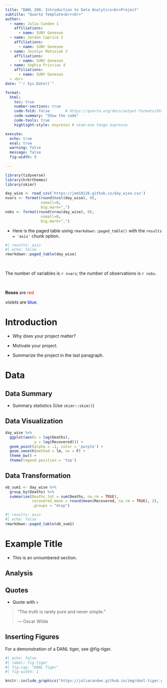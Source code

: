 ```yaml
---
title: "DANL 200: Introduction to Data Analytics<br>Project"
subtitle: "Quarto Template<br><br>" 
author: 
  - name: Julia Candee 1
    affiliations:
      - name: SUNY Geneseo
  - name: Jordan Caprice 2
    affiliations:
      - name: SUNY Geneseo
  - name: Jocelyn Matusiak 3
    affiliations:
      - name: SUNY Geneseo
  - name: Sophia Frisrias 4
    affiliations:
      - name: SUNY Geneseo
  - <br>
date: "`r Sys.Date()`"

format: 
  html:
    toc: true
    number-sections: true
    code-fold: false       # https://quarto.org/docs/output-formats/html-code.html
    code-summary: "Show the code"
    code-tools: true
    highlight-style: espresso # atom-one tango espresso

execute: 
  echo: true
  eval: true
  warning: false
  message: false
  fig-width: 9
  
---
```



```r
library(tidyverse)
library(hrbrthemes)
library(skimr)

```


```r
day_wise <- read_csv('https://jem10126.github.io/day_wise.csv')
nvars <- format(round(ncol(day_wise), 0), 
                nsmall=0, 
                big.mark=",") 
nobs <- format(round(nrow(day_wise), 0), 
                nsmall=0, 
                big.mark=",")
```
 - Here is the paged table using `rmarkdown::paged_table()` with the `results = 'asis'` chunk option.

```r
#| results: asis
#| echo: false
rmarkdown::paged_table(day_wise) 
```
<br>

The number of variables is `r nvars`; the number of observations is `r nobs`.

<br>

**Roses** are <span style="color: red;">red</span>

*violets* are <span style="color: blue;">blue</span>.



# Introduction

- Why does your project matter?

- Motivate your project.

- Summarize the project in the last paragraph.


# Data

## Data Summary

- Summary statistics (Use `skimr::skim()`)


## Data Visualization

```r
day_wise %>% 
  ggplot(aes(x = log(Deaths), 
             y = log(Recovered))) +
  geom_point(alpha = .1, color = 'purple') +
  geom_smooth(method = lm, se = F) +
  theme_bw() +
  theme(legend.position = 'top')
```
## Data Transformation

```r
ob_sum1 <- day_wise %>% 
  group_by(Deaths) %>% 
  summarise(Deaths_tot = sum(Deaths, na.rm = TRUE),
            recovered_mean = round(mean(Recovered, na.rm = TRUE), 2),
            .groups = "drop")

```


```r
#| results: asis
#| echo: false
rmarkdown::paged_table(ob_sum1) 
```
# Example Title {.unnumbered}
- This is an unnumbered section.




## Analysis


## Quotes
- Quote with `>`

> "The truth is rarely pure and never simple."
>
> --- Oscar Wilde



## Inserting Figures
For a demonstration of a DANL tiger, see @fig-tiger.

```r
#| echo: false
#| label: fig-tiger
#| fig-cap: "DANL Tiger"
#| fig-width: 1

knitr::include_graphics("https://juliacandee.github.io/img/danl-tiger.gif")
```
